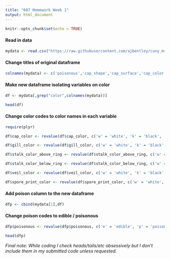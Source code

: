 ```yaml
---
title: "607 Homework Week 1"
output: html_document
---
```


```r
knitr::opts_chunk$set(echo = TRUE)
```

#### Read in data

```r

mydata <- read.csv("https://raw.githubusercontent.com/ajbentley/cuny_ms_ds/master/agaricus-lepiota..csv", header = FALSE)

```



#### Change titles of original dataframe

```r

colnames(mydata) <- c('poisonous','cap_shape','cap_surface','cap_color','bruises','odor','gill_attachment','gill_spacing','gill_size','gill_color','stalk_shape','stalk_root','stalk_surface_above_ring','stalk_surface_below_ring','stalk_color_above_ring','stalk_color_below_ring','veil_type','veil_color','ring_number','ring_type','spore_print_color','population','habitat')

```

#### Make new dataframe isolating variables on color

```r

df <- mydata[,grep("color",colnames(mydata))] 

head(df)

```

#### Change color codes to color names in each variable
```r

require(plyr)

df$cap_color <- revalue(df$cap_color, c('w' = 'white', 'k' = 'black', 'n' = 'brown', 'b' = 'buff', 'h' = 'chocolate', 'c' = 'cinnamon', 'g' = 'gray', 'r' = 'green', 'o' = 'orange', 'p' = 'pink', 'u' = 'purple', 'e' = 'red', 'y' = 'yellow'))

df$gill_color <- revalue(df$gill_color, c('w' = 'white', 'k' = 'black', 'n' = 'brown', 'b' = 'buff', 'h' = 'chocolate', 'c' = 'cinnamon', 'g' = 'gray', 'r' = 'green', 'o' = 'orange', 'p' = 'pink', 'u' = 'purple', 'e' = 'red', 'y' = 'yellow'))

df$stalk_color_above_ring <- revalue(df$stalk_color_above_ring, c('w' = 'white', 'k' = 'black', 'n' = 'brown', 'b' = 'buff', 'h' = 'chocolate', 'c' = 'cinnamon', 'g' = 'gray', 'r' = 'green', 'o' = 'orange', 'p' = 'pink', 'u' = 'purple', 'e' = 'red', 'y' = 'yellow'))

df$stalk_color_below_ring <- revalue(df$stalk_color_below_ring, c('w' = 'white', 'k' = 'black', 'n' = 'brown', 'b' = 'buff', 'h' = 'chocolate', 'c' = 'cinnamon', 'g' = 'gray', 'r' = 'green', 'o' = 'orange', 'p' = 'pink', 'u' = 'purple', 'e' = 'red', 'y' = 'yellow'))

df$veil_color <- revalue(df$veil_color, c('w' = 'white', 'k' = 'black', 'n' = 'brown', 'b' = 'buff', 'h' = 'chocolate', 'c' = 'cinnamon', 'g' = 'gray', 'r' = 'green', 'o' = 'orange', 'p' = 'pink', 'u' = 'purple', 'e' = 'red', 'y' = 'yellow'))

df$spore_print_color <- revalue(df$spore_print_color, c('w' = 'white', 'k' = 'black', 'n' = 'brown', 'b' = 'buff', 'h' = 'chocolate', 'c' = 'cinnamon', 'g' = 'gray', 'r' = 'green', 'o' = 'orange', 'p' = 'pink', 'u' = 'purple', 'e' = 'red', 'y' = 'yellow'))

```

#### Add poison column to the new dataframe

```r

dfp <- cbind(mydata[1],df)

```

#### Change poison codes to edible / poisonous

```r


dfp$poisonous <- revalue(dfp$poisonous, c('e' = 'edible', 'p' = 'poisonous'))

head(dfp)

```

*Final note: While coding I check heads/tails/etc obsessively but I don't include them in my submitted code unless requested.*